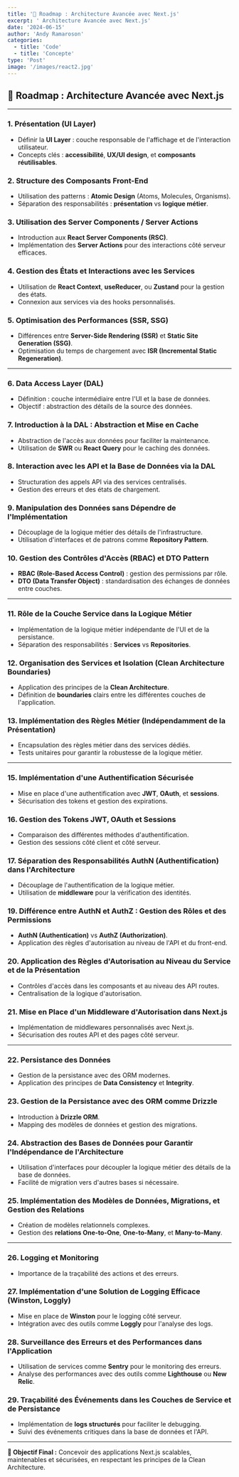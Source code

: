 ```yaml
---
title: '🚀 Roadmap : Architecture Avancée avec Next.js'
excerpt: ' Architecture Avancée avec Next.js'
date: '2024-06-15'
author: 'Andy Ramaroson'
categories:
  - title: 'Code'
  - title: 'Concepte'
type: 'Post'
image: '/images/react2.jpg'
---
```


## 🚀 Roadmap : Architecture Avancée avec Next.js

---

### **1. Présentation (UI Layer)**
- Définir la **UI Layer** : couche responsable de l'affichage et de l'interaction utilisateur.
- Concepts clés : **accessibilité**, **UX/UI design**, et **composants réutilisables**.

### **2. Structure des Composants Front-End**
- Utilisation des patterns : **Atomic Design** (Atoms, Molecules, Organisms).
- Séparation des responsabilités : **présentation** vs **logique métier**.

### **3. Utilisation des Server Components / Server Actions**
- Introduction aux **React Server Components (RSC)**.
- Implémentation des **Server Actions** pour des interactions côté serveur efficaces.

### **4. Gestion des États et Interactions avec les Services**
- Utilisation de **React Context**, **useReducer**, ou **Zustand** pour la gestion des états.
- Connexion aux services via des hooks personnalisés.

### **5. Optimisation des Performances (SSR, SSG)**
- Différences entre **Server-Side Rendering (SSR)** et **Static Site Generation (SSG)**.
- Optimisation du temps de chargement avec **ISR (Incremental Static Regeneration)**.

---

### **6. Data Access Layer (DAL)**
- Définition : couche intermédiaire entre l'UI et la base de données.
- Objectif : abstraction des détails de la source des données.

### **7. Introduction à la DAL : Abstraction et Mise en Cache**
- Abstraction de l'accès aux données pour faciliter la maintenance.
- Utilisation de **SWR** ou **React Query** pour le caching des données.

### **8. Interaction avec les API et la Base de Données via la DAL**
- Structuration des appels API via des services centralisés.
- Gestion des erreurs et des états de chargement.

### **9. Manipulation des Données sans Dépendre de l'Implémentation**
- Découplage de la logique métier des détails de l'infrastructure.
- Utilisation d'interfaces et de patrons comme **Repository Pattern**.

### **10. Gestion des Contrôles d'Accès (RBAC) et DTO Pattern**
- **RBAC (Role-Based Access Control)** : gestion des permissions par rôle.
- **DTO (Data Transfer Object)** : standardisation des échanges de données entre couches.

---

### **11. Rôle de la Couche Service dans la Logique Métier**
- Implémentation de la logique métier indépendante de l'UI et de la persistance.
- Séparation des responsabilités : **Services** vs **Repositories**.

### **12. Organisation des Services et Isolation (Clean Architecture Boundaries)**
- Application des principes de la **Clean Architecture**.
- Définition de **boundaries** clairs entre les différentes couches de l'application.

### **13. Implémentation des Règles Métier (Indépendamment de la Présentation)**
- Encapsulation des règles métier dans des services dédiés.
- Tests unitaires pour garantir la robustesse de la logique métier.

---

### **15. Implémentation d'une Authentification Sécurisée**
- Mise en place d'une authentification avec **JWT**, **OAuth**, et **sessions**.
- Sécurisation des tokens et gestion des expirations.

### **16. Gestion des Tokens JWT, OAuth et Sessions**
- Comparaison des différentes méthodes d'authentification.
- Gestion des sessions côté client et côté serveur.

### **17. Séparation des Responsabilités AuthN (Authentification) dans l'Architecture**
- Découplage de l'authentification de la logique métier.
- Utilisation de **middleware** pour la vérification des identités.

### **19. Différence entre AuthN et AuthZ : Gestion des Rôles et des Permissions**
- **AuthN (Authentication)** vs **AuthZ (Authorization)**.
- Application des règles d'autorisation au niveau de l'API et du front-end.

### **20. Application des Règles d'Autorisation au Niveau du Service et de la Présentation**
- Contrôles d'accès dans les composants et au niveau des API routes.
- Centralisation de la logique d'autorisation.

### **21. Mise en Place d'un Middleware d'Autorisation dans Next.js**
- Implémentation de middlewares personnalisés avec Next.js.
- Sécurisation des routes API et des pages côté serveur.

---

### **22. Persistance des Données**
- Gestion de la persistance avec des ORM modernes.
- Application des principes de **Data Consistency** et **Integrity**.

### **23. Gestion de la Persistance avec des ORM comme Drizzle**
- Introduction à **Drizzle ORM**.
- Mapping des modèles de données et gestion des migrations.

### **24. Abstraction des Bases de Données pour Garantir l'Indépendance de l'Architecture**
- Utilisation d'interfaces pour découpler la logique métier des détails de la base de données.
- Facilité de migration vers d'autres bases si nécessaire.

### **25. Implémentation des Modèles de Données, Migrations, et Gestion des Relations**
- Création de modèles relationnels complexes.
- Gestion des **relations One-to-One**, **One-to-Many**, et **Many-to-Many**.

---

### **26. Logging et Monitoring**
- Importance de la traçabilité des actions et des erreurs.

### **27. Implémentation d'une Solution de Logging Efficace (Winston, Loggly)**
- Mise en place de **Winston** pour le logging côté serveur.
- Intégration avec des outils comme **Loggly** pour l'analyse des logs.

### **28. Surveillance des Erreurs et des Performances dans l'Application**
- Utilisation de services comme **Sentry** pour le monitoring des erreurs.
- Analyse des performances avec des outils comme **Lighthouse** ou **New Relic**.

### **29. Traçabilité des Événements dans les Couches de Service et de Persistance**
- Implémentation de **logs structurés** pour faciliter le debugging.
- Suivi des événements critiques dans la base de données et l'API.

---

**🎯 Objectif Final :** Concevoir des applications Next.js scalables, maintenables et sécurisées, en respectant les principes de la Clean Architecture.

